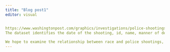```yaml
---
title: "Blog post1"
editor: visual


https://www.washingtonpost.com/graphics/investigations/police-shootings-database/
The dataset identifies the date of the shooting, id, name, manner of death, whether the victim was armed, gender, race, city, state, signs of mental illness, and threat level. The Post began tracking details of police shootings in 2015 to 2022 in order to provide comprehensive information about fatal police shootings and to focus on police accountability nationwide. 

We hope to examine the relationship between race and police shootings, taking into account the confounding factors that may have influenced the shooting, including whether the victim was armed, whether they were undergoing a mental health crisis, and whether they were fleeing. We forsee challenges in fully understanding and representing the complexity of each situation, both because the data is not compreshensive to capture the true nature of the situation and because there may be bias. For example, categories such as "threat level" includes many "undetermined" and "other" data values, which does not provide any information about the threat the victim posed to others. And if "threat level" is determined by the perspective of the police officer involved in the shooting, they may be influenced to cite data values that more closely align with their views.
---
```

